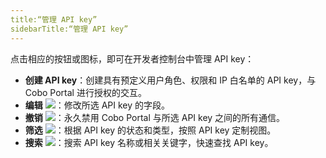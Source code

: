 ```yaml
---
title:“管理 API key”
sidebarTitle:“管理 API key”
---
```


点击相应的按钮或图标，即可在开发者控制台中管理 API key：

- **创建 API key**：创建具有预定义用户角色、权限和 IP 白名单的 API key，与 Cobo Portal 进行授权的交互。
- **编辑** <img src="/images/developer-console/icon_edit.svg" className="icon"></img>：修改所选 API key 的字段。
- **撤销** <img src="/images/developer-console/icon_revoke.svg" className="icon"></img>：永久禁用 Cobo Portal 与所选 API key 之间的所有通信。
- **筛选** <img src="/images/developer-console/icon_filter.svg" className="icon"></img>：根据 API key 的状态和类型，按照 API key 定制视图。
- **搜索** <img src="/images/developer-console/icon_search.svg" className="icon"></img>：搜索 API key 名称或相关关键字，快速查找 API key。